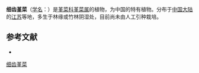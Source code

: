 {{Speciesbox
| name = 细齿堇菜
| status = 
| status_system = 
| image =
| genus = Viola
| species =  microdonta
| authority = Chang
}}

'''细齿堇菜'''（[[学名|学名]]：{{lang|la|''Viola microdonta''}}）是[[堇菜科|堇菜科]][[堇菜属|堇菜属]]的植物，为中国的特有植物。分布于[[中国大陆|中国大陆]]的[[江苏|江苏]]等地，多生于林缘或竹林阴湿处，目前尚未由人工引种栽培。

== 参考文献 ==
<div class="references-small">
* {{cite web| url =http://www.bioinfo.cn/db05/KmzwSpecies.php?action=view&id=23033| title =细齿堇菜| work =《中国高等植物数据库全库》| publisher =中国科学院微生物研究所| author =昆明植物研究所| accessdate =2009-02-25| deadurl =yes| archiveurl =https://web.archive.org/web/20160305020909/http://www.bioinfo.cn/db05/KmzwSpecies.php?action=view&id=23033| archivedate =2016-03-05}}
</div>
{{Taxonbar|from=Q15231960}}

[[Category:堇菜属|细齿堇菜]]


{{植物小作品}}